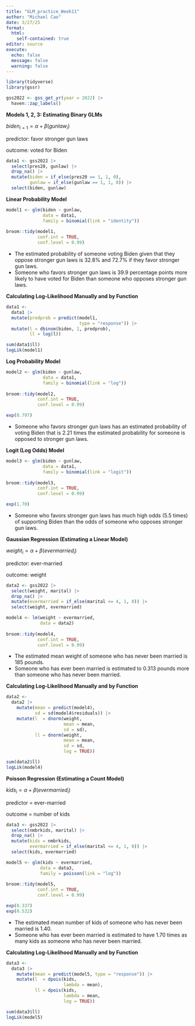 ```yaml
---
title: "GLM_practice_Week11"
author: "Michael Cao"
date: 3/27/25
format:
  html:
    self-contained: true
editor: source
execute:
  echo: false
  message: false
  warning: false
---
```


```r
library(tidyverse)
library(gssr)
```

```r
gss2022 <- gss_get_yr(year = 2022) |>
  haven::zap_labels()
```

**Models 1, 2, 3: Estimating Binary GLMs**

$biden_{i = 1} = \alpha + \beta(gunlaw_{i})$

predictor: favor stronger gun laws 

outcome: voted for Biden 

```r
data1 <- gss2022 |> 
  select(pres20, gunlaw) |>
  drop_na() |>
  mutate(biden = if_else(pres20 == 1, 1, 0),
         gunlaw = if_else(gunlaw == 1, 1, 0)) |>
  select(biden, gunlaw)
```

**Linear Probability Model**

```r
model1 <- glm(biden ~ gunlaw,
              data = data1,
              family = binomial(link = "identity")) 
 
broom::tidy(model1,
            conf.int = TRUE,
            conf.level = 0.99)
```

* The estimated probability of someone voting Biden given that they oppose stronger gun laws is 32.8% and 72.7% if they favor stronger gun laws.
* Someone who favors stronger gun laws is 39.9 percentage points more likely to have voted for Biden than someone who opposes stronger gun laws. 

**Calculating Log-Likelihood Manually and by Function**

```r
data1 <- 
  data1 |> 
  mutate(predprob = predict(model1,
                            type = "response")) |>
  mutate(l = dbinom(biden, 1, predprob),
         ll = log(l))
```

```r
sum(data1$ll)
logLik(model1)
```

**Log Probability Model** 

```r
model2 <- glm(biden ~ gunlaw,
              data = data1,
              family = binomial(link = "log")) 
 
broom::tidy(model2,
            conf.int = TRUE,
            conf.level = 0.99)
```

```r
exp(0.797)
```

* Someone who favors stronger gun laws has an estimated probability of voting Biden that is 2.21 times the estimated probability for someone is opposed to stronger gun laws. 

**Logit (Log Odds) Model** 

```r
model3 <- glm(biden ~ gunlaw,
              data = data1,
              family = binomial(link = "logit")) 
 
broom::tidy(model3,
            conf.int = TRUE,
            conf.level = 0.99)
```
```r
exp(1.70)
```

* Someone who favors stronger gun laws has much high odds (5.5 times) of supporting Biden than the odds of someone who opposes stronger gun laws. 

**Gaussian Regression (Estimating a Linear Model)**

$weight_{i} = \alpha + \beta(evermarried_{i})$

predictor: ever-married 

outcome: weight 

```r
data2 <- gss2022 |>
  select(weight, marital) |>
  drop_na() |>
  mutate(evermarried = if_else(marital <= 4, 1, 0)) |>
  select(weight, evermarried)
```

```r
model4 <- lm(weight ~ evermarried,
             data = data2)
 
broom::tidy(model4,
            conf.int = TRUE,
            conf.level = 0.99)
```
* The estimated mean weight of someone who has never been married is 185 pounds. 
* Someone who has ever been married is estimated to 0.313 pounds more than someone who has never been married.

**Calculating Log-Likelihood Manually and by Function**

```r
data2 <- 
  data2 |>
    mutate(mean = predict(model4),
           sd = sd(model4$residuals)) |>
    mutate(l  = dnorm(weight,      
                      mean = mean,
                      sd = sd),
           ll = dnorm(weight,      
                      mean = mean,
                      sd = sd,
                      log = TRUE))
```

```r
sum(data2$ll)
logLik(model4)
```

**Poisson Regression (Estimating a Count Model)**

$kids_{i} = \alpha + \beta(evermarried_{i})$

predictor = ever-married

outcome = number of kids 

```r
data3 <- gss2022 |>
  select(nmbrkids, marital) |>
  drop_na() |>
  mutate(kids = nmbrkids,
         evermarried = if_else(marital <= 4, 1, 0)) |>
  select(kids, evermarried)
```

```r
model5 <- glm(kids ~ evermarried,
             data = data3,
             family = poisson(link = "log"))
 
broom::tidy(model5,
            conf.int = TRUE,
            conf.level = 0.99)
```
```r
exp(0.337)
exp(0.532)
```

* The estimated mean number of kids of someone who has never been married is 1.40. 
* Someone who has ever been married is estimated to have 1.70 times as many kids as someone who has never been married. 

**Calculating Log-Likelihood Manually and by Function**

```r
data3 <- 
  data3 |>
    mutate(mean = predict(model5, type = "response")) |>
    mutate(l  = dpois(kids,      
                      lambda = mean),
           ll = dpois(kids,      
                      lambda = mean,
                      log = TRUE))
```

```r
sum(data3$ll)
logLik(model5)
```

